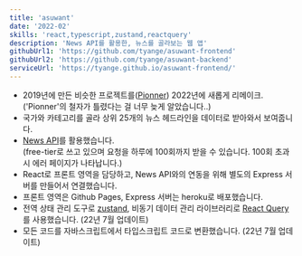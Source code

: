 ```yaml
---
title: 'asuwant'
date: '2022-02'
skills: 'react,typescript,zustand,reactquery'
description: 'News API를 활용한, 뉴스를 골라보는 웹 앱'
githubUrl1: 'https://github.com/tyange/asuwant-frontend'
githubUrl2: 'https://github.com/tyange/asuwant-backend'
serviceUrl: 'https://tyange.github.io/asuwant-frontend/'
---
```

 * 2019년에 만든 비슷한 프로젝트를([Pionner](https://github.com/tyange/pionnerApp)) 2022년에 새롭게 리메이크. <br/>('Pionner'의 철자가 틀렸다는 걸 너무 늦게 알았습니다..)
 * 국가와 카테고리를 골라 상위 25개의 뉴스 헤드라인을 데이터로 받아와서 보여줍니다.
 * [News API](https://newsapi.org/)를 활용했습니다.<br/>(free-tier로 쓰고 있으며 요청을 하루에 100회까지 받을 수 있습니다. 100회 초과시 에러 페이지가 나타납니다.)
 * React로 프론트 영역을 담당하고, News API와의 연동을 위해 별도의 Express 서버를 만들어서 연결했습니다.
 * 프론트 영역은 Github Pages, Express 서버는 heroku로 배포했습니다.
 * 전역 상태 관리 도구로 [zustand](https://github.com/pmndrs/zustand), 비동기 데이터 관리 라이브러리로 [React Query](https://tanstack.com/query/v4/?from=reactQueryV3&original=https://react-query-v3.tanstack.com/)를 사용했습니다. (22년 7월 업데이트)
 * 모든 코드를 자바스크립트에서 타입스크립트 코드로 변환했습니다. (22년 7월 업데이트)
